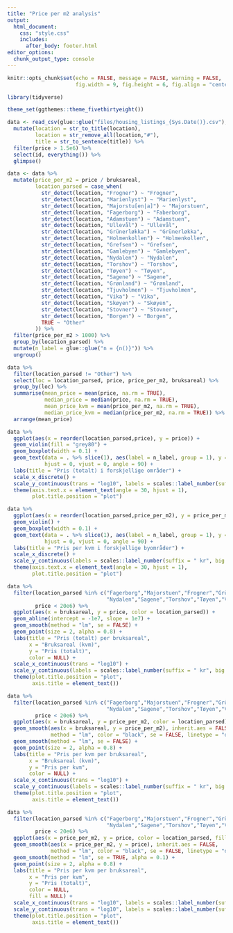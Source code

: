```yaml
---
title: "Price per m2 analysis"
output:
  html_document:
    css: "style.css"
    includes:
      after_body: footer.html
editor_options:
  chunk_output_type: console
---
```


```r
knitr::opts_chunk$set(echo = FALSE, message = FALSE, warning = FALSE, 
                      fig.width = 9, fig.height = 6, fig.align = "center")
```

```r
library(tidyverse)

theme_set(ggthemes::theme_fivethirtyeight())
```

```r
data <- read_csv(glue::glue("files/housing_listings_{Sys.Date()}.csv"), col_types = cols()) %>% 
  mutate(location = str_to_title(location),
         location = str_remove_all(location,"#"),
         title = str_to_sentence(title)) %>% 
  filter(price > 1.5e6) %>% 
  select(id, everything()) %>% 
  glimpse()
```

```r
data <- data %>% 
  mutate(price_per_m2 = price / bruksareal,
         location_parsed = case_when(
           str_detect(location, "Frogner") ~ "Frogner",
           str_detect(location, "Marienlyst") ~ "Marienlyst",
           str_detect(location, "Majorstu[en|a]") ~ "Majorstuen",
           str_detect(location, "Fagerborg") ~ "Faberborg",
           str_detect(location, "Adamstuen") ~ "Adamstuen",
           str_detect(location, "Ullevål") ~ "Ullevål",
           str_detect(location, "Grünerløkka") ~ "Grünerløkka",
           str_detect(location, "Holmenkollen") ~ "Holmenkollen",
           str_detect(location, "Grefsen") ~ "Grefsen",
           str_detect(location, "Gamlebyen") ~ "Gamlebyen",
           str_detect(location, "Nydalen") ~ "Nydalen",
           str_detect(location, "Torshov") ~ "Torshov",
           str_detect(location, "Tøyen") ~ "Tøyen",
           str_detect(location, "Sagene") ~ "Sagene",
           str_detect(location, "Grønland") ~ "Grønland",
           str_detect(location, "Tjuvholmen") ~ "Tjuvholmen",
           str_detect(location, "Vika") ~ "Vika",
           str_detect(location, "Skøyen") ~ "Skøyen",
           str_detect(location, "Stovner") ~ "Stovner",
           str_detect(location, "Borgen") ~ "Borgen",
           TRUE ~ "Other"
         )) %>% 
  filter(price_per_m2 > 1000) %>% 
  group_by(location_parsed) %>% 
  mutate(n_label = glue::glue("n = {n()}")) %>% 
  ungroup()
```

```r
data %>% 
  filter(location_parsed != "Other") %>% 
  select(loc = location_parsed, price, price_per_m2, bruksareal) %>% 
  group_by(loc) %>% 
  summarise(mean_price = mean(price, na.rm = TRUE),
            median_price = median(price, na.rm = TRUE),
            mean_price_kvm = mean(price_per_m2, na.rm = TRUE),
            median_price_kvm = median(price_per_m2, na.rm = TRUE)) %>% 
  arrange(mean_price)
```


```r
data %>% 
  ggplot(aes(x = reorder(location_parsed,price), y = price)) + 
  geom_violin(fill = "grey80") +
  geom_boxplot(width = 0.1) + 
  geom_text(data = . %>% slice(1), aes(label = n_label, group = 1), y = 2e5, 
            hjust = 0, vjust = 0, angle = 90) +
  labs(title = "Pris (totalt) i forskjellige områder") +
  scale_x_discrete() + 
  scale_y_continuous(trans = "log10", labels = scales::label_number(suffix = " kr", big.mark = " ")) +
  theme(axis.text.x = element_text(angle = 30, hjust = 1),
        plot.title.position = "plot")
```

```r
data %>% 
  ggplot(aes(x = reorder(location_parsed,price_per_m2), y = price_per_m2)) + 
  geom_violin() +
  geom_boxplot(width = 0.1) + 
  geom_text(data = . %>% slice(1), aes(label = n_label, group = 1), y = 2e5, 
            hjust = 0, vjust = 0, angle = 90) +
  labs(title = "Pris per kvm i forskjellige byområder") +
  scale_x_discrete() + 
  scale_y_continuous(labels = scales::label_number(suffix = " kr", big.mark = " "), limits = c(NA, 2.2e5)) +
  theme(axis.text.x = element_text(angle = 30, hjust = 1),
        plot.title.position = "plot")
```

```r
data %>% 
  filter(location_parsed %in% c("Fagerborg","Majorstuen","Frogner","Grünerløkka","Holmenkollen",
                                "Nydalen","Sagene","Torshov","Tøyen","Vika"),
         price < 20e6) %>% 
  ggplot(aes(x = bruksareal, y = price, color = location_parsed)) + 
  geom_abline(intercept = -1e7, slope = 1e7) +
  geom_smooth(method = "lm", se = FALSE) +
  geom_point(size = 2, alpha = 0.8) +
  labs(title = "Pris (totalt) per bruksareal",
       x = "Bruksareal (kvm)",
       y = "Pris (totalt)",
       color = NULL) +
  scale_x_continuous(trans = "log10") + 
  scale_y_continuous(labels = scales::label_number(suffix = " kr", big.mark = " ")) +
  theme(plot.title.position = "plot",
        axis.title = element_text())
```

```r
data %>% 
  filter(location_parsed %in% c("Fagerborg","Majorstuen","Frogner","Grünerløkka","Holmenkollen",
                                "Nydalen","Sagene","Torshov","Tøyen","Vika"),
         price < 20e6) %>% 
  ggplot(aes(x = bruksareal, y = price_per_m2, color = location_parsed)) + 
  geom_smooth(aes(x = bruksareal, y = price_per_m2), inherit.aes = FALSE,
              method = "lm", color = "black", se = FALSE, linetype = "dashed") +
  geom_smooth(method = "lm", se = FALSE) +
  geom_point(size = 2, alpha = 0.8) +
  labs(title = "Pris per kvm per bruksareal",
       x = "Bruksareal (kvm)",
       y = "Pris per kvm",
       color = NULL) +
  scale_x_continuous(trans = "log10") + 
  scale_y_continuous(labels = scales::label_number(suffix = " kr", big.mark = " ")) +
  theme(plot.title.position = "plot",
        axis.title = element_text())
```

```r
data %>% 
  filter(location_parsed %in% c("Fagerborg","Majorstuen","Frogner","Grünerløkka","Holmenkollen",
                                "Nydalen","Sagene","Torshov","Tøyen","Vika"),
         price < 20e6) %>% 
  ggplot(aes(x = price_per_m2, y = price, color = location_parsed, fill = location_parsed)) + 
  geom_smooth(aes(x = price_per_m2, y = price), inherit.aes = FALSE,
              method = "lm", color = "black", se = FALSE, linetype = "dashed") +
  geom_smooth(method = "lm", se = TRUE, alpha = 0.1) +
  geom_point(size = 2, alpha = 0.8) +
  labs(title = "Pris per kvm per bruksareal",
       x = "Pris per kvm",
       y = "Pris (totalt)",
       color = NULL,
       fill = NULL) +
  scale_x_continuous(trans = "log10", labels = scales::label_number(suffix = " kr", big.mark = " ")) + 
  scale_y_continuous(trans = "log10", labels = scales::label_number(suffix = " kr", big.mark = " ")) +
  theme(plot.title.position = "plot",
        axis.title = element_text())
```

